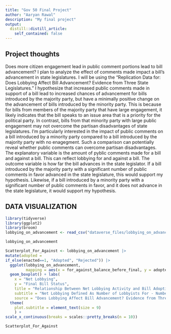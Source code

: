 ```yaml
---
title: "Gov 50 Final Project"
author: "Aaryan Rawal"
description: "My final project"
output:
  distill::distill_article:
    self_contained: false
---
```




## Project thoughts

Does more citizen engagement lead in public comment portions lead to bill advancement? I plan to analyze the effect of  comments made impact a bill's advancement in state legislatures. I will be using the "Replication Data for: Does Lobbying Affect Bill Advancement? Evidence from Three State Legislatures." I hypothesize that increased public comments made in support of a bill lead to increased chances of advancement for bills introduced by the majority party, but have a minimally positive change on the advancement of bills introduced by the minority party. This is because for bills from members of the majority party that have large engagement, it likely indicates that the bill speaks to an issue area that is a priority for the political party. In contrast, bills from that minority party with large public engagement may not overcome the partisan disadvantages of state legislatures. I'm particularly interested in the impact of public comments on a bill introduced by a minority party compared to a bill introduced by the majority party with no enagegment. Such a comparison can potentially reveal whether public comments can overcome partisan disadvantages. The explanatory variable is the amount of pyblic comments made for a bill and against a bill. This can reflect lobbying for and against a bill. The outcome variable is how far the bill advances in the state legislator.  If a bill introduced by the majority party with a significant number of public comments in favor advanced in the state legislature, this would support my hypothesis. Likewise, if a bill introduced by a minority party with a significant number of public comments in favor, and it does not advance in the state legislature, it would support my hypothesis. 

## DATA VISUALIZATION
```r
library(tidyverse)
library(ggplot2)
library(broom)
lobbying_on_advancement <- read_csv("dataverse_files/lobbying_on_advancement.csv") 
```

```r
lobbying_on_advancement
```
```r
Scatterplot_For_Against <- lobbying_on_advancement |> 
mutate(adopted = 
if_else(enacted==1, "Adopted", "Rejected")) |>
  ggplot(lobbying_on_advancement, 
         mapping = aes(x = for_against_balance_before_final, y = adopted)) + 
  geom_boxplot() + labs(
    x = "Net Lobbying",
    y = "Final Bill Status",
    title = "Relationship Between Net Lobbying Activity and Bill Adoption",
    subtitle = "Net Lobbying Defined As Number of Lobbyists For - Number of Lobbyists Against",
    source = "Does Lobbying Affect Bill Advancement? Evidence from Three State Legislatures, 2022") + 
  theme(
    plot.subtitle = element_text(size = 9)
    ) +
scale_x_continuous(breaks = scales::pretty_breaks(n = 10))

Scatterplot_For_Against
```

